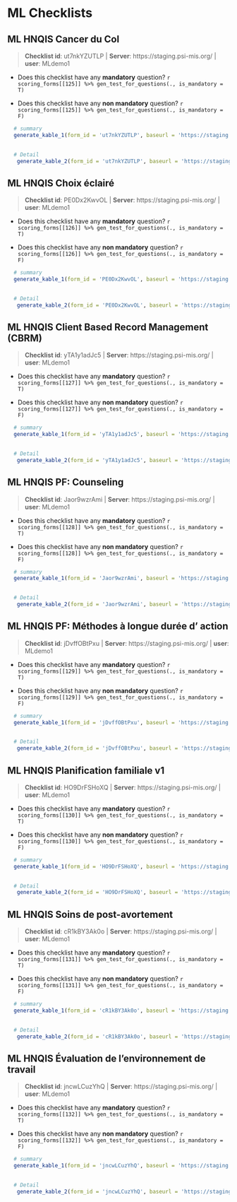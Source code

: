 # ML Checklists {#ML}


## ML HNQIS Cancer du Col 

    
>__Checklist id__: ut7nkYZUTLP   | __Server__: https://staging.psi-mis.org/ | __user__: MLdemo1 


    
- Does this checklist have any __mandatory__ question? `r scoring_forms[[125]] %>% gen_test_for_questions(., is_mandatory = T)`
    
- Does this checklist have any __non mandatory__ question? `r scoring_forms[[125]] %>% gen_test_for_questions(., is_mandatory = F)`

```r

  # summary
  generate_kable_1(form_id = 'ut7nkYZUTLP', baseurl = 'https://staging.psi-mis.org/')
  

  # Detail
   generate_kable_2(form_id = 'ut7nkYZUTLP', baseurl = 'https://staging.psi-mis.org/', ignore_text = T, ignore_parent = T, ignore_real_or_simulated = T)


```

## ML HNQIS Choix éclairé 

    
>__Checklist id__: PE0Dx2KwvOL   | __Server__: https://staging.psi-mis.org/ | __user__: MLdemo1 


    
- Does this checklist have any __mandatory__ question? `r scoring_forms[[126]] %>% gen_test_for_questions(., is_mandatory = T)`
    
- Does this checklist have any __non mandatory__ question? `r scoring_forms[[126]] %>% gen_test_for_questions(., is_mandatory = F)`

```r

  # summary
  generate_kable_1(form_id = 'PE0Dx2KwvOL', baseurl = 'https://staging.psi-mis.org/')
  

  # Detail
   generate_kable_2(form_id = 'PE0Dx2KwvOL', baseurl = 'https://staging.psi-mis.org/', ignore_text = T, ignore_parent = T, ignore_real_or_simulated = T)


```

## ML HNQIS Client Based Record Management (CBRM) 

    
>__Checklist id__: yTA1y1adJc5   | __Server__: https://staging.psi-mis.org/ | __user__: MLdemo1 


    
- Does this checklist have any __mandatory__ question? `r scoring_forms[[127]] %>% gen_test_for_questions(., is_mandatory = T)`
    
- Does this checklist have any __non mandatory__ question? `r scoring_forms[[127]] %>% gen_test_for_questions(., is_mandatory = F)`

```r

  # summary
  generate_kable_1(form_id = 'yTA1y1adJc5', baseurl = 'https://staging.psi-mis.org/')
  

  # Detail
   generate_kable_2(form_id = 'yTA1y1adJc5', baseurl = 'https://staging.psi-mis.org/', ignore_text = T, ignore_parent = T, ignore_real_or_simulated = T)


```

## ML HNQIS PF: Counseling 

    
>__Checklist id__: Jaor9wzrAmi   | __Server__: https://staging.psi-mis.org/ | __user__: MLdemo1 


    
- Does this checklist have any __mandatory__ question? `r scoring_forms[[128]] %>% gen_test_for_questions(., is_mandatory = T)`
    
- Does this checklist have any __non mandatory__ question? `r scoring_forms[[128]] %>% gen_test_for_questions(., is_mandatory = F)`

```r

  # summary
  generate_kable_1(form_id = 'Jaor9wzrAmi', baseurl = 'https://staging.psi-mis.org/')
  

  # Detail
   generate_kable_2(form_id = 'Jaor9wzrAmi', baseurl = 'https://staging.psi-mis.org/', ignore_text = T, ignore_parent = T, ignore_real_or_simulated = T)


```

## ML HNQIS PF: Méthodes à longue durée d' action 

    
>__Checklist id__: jDvffOBtPxu   | __Server__: https://staging.psi-mis.org/ | __user__: MLdemo1 


    
- Does this checklist have any __mandatory__ question? `r scoring_forms[[129]] %>% gen_test_for_questions(., is_mandatory = T)`
    
- Does this checklist have any __non mandatory__ question? `r scoring_forms[[129]] %>% gen_test_for_questions(., is_mandatory = F)`

```r

  # summary
  generate_kable_1(form_id = 'jDvffOBtPxu', baseurl = 'https://staging.psi-mis.org/')
  

  # Detail
   generate_kable_2(form_id = 'jDvffOBtPxu', baseurl = 'https://staging.psi-mis.org/', ignore_text = T, ignore_parent = T, ignore_real_or_simulated = T)


```

## ML HNQIS Planification familiale v1 

    
>__Checklist id__: HO9DrFSHoXQ   | __Server__: https://staging.psi-mis.org/ | __user__: MLdemo1 


    
- Does this checklist have any __mandatory__ question? `r scoring_forms[[130]] %>% gen_test_for_questions(., is_mandatory = T)`
    
- Does this checklist have any __non mandatory__ question? `r scoring_forms[[130]] %>% gen_test_for_questions(., is_mandatory = F)`

```r

  # summary
  generate_kable_1(form_id = 'HO9DrFSHoXQ', baseurl = 'https://staging.psi-mis.org/')
  

  # Detail
   generate_kable_2(form_id = 'HO9DrFSHoXQ', baseurl = 'https://staging.psi-mis.org/', ignore_text = T, ignore_parent = T, ignore_real_or_simulated = T)


```

## ML HNQIS Soins de post-avortement 

    
>__Checklist id__: cR1kBY3Ak0o   | __Server__: https://staging.psi-mis.org/ | __user__: MLdemo1 


    
- Does this checklist have any __mandatory__ question? `r scoring_forms[[131]] %>% gen_test_for_questions(., is_mandatory = T)`
    
- Does this checklist have any __non mandatory__ question? `r scoring_forms[[131]] %>% gen_test_for_questions(., is_mandatory = F)`

```r

  # summary
  generate_kable_1(form_id = 'cR1kBY3Ak0o', baseurl = 'https://staging.psi-mis.org/')
  

  # Detail
   generate_kable_2(form_id = 'cR1kBY3Ak0o', baseurl = 'https://staging.psi-mis.org/', ignore_text = T, ignore_parent = T, ignore_real_or_simulated = T)


```

## ML HNQIS Évaluation de l'environnement de travail 

    
>__Checklist id__: jncwLCuzYhQ   | __Server__: https://staging.psi-mis.org/ | __user__: MLdemo1 


    
- Does this checklist have any __mandatory__ question? `r scoring_forms[[132]] %>% gen_test_for_questions(., is_mandatory = T)`
    
- Does this checklist have any __non mandatory__ question? `r scoring_forms[[132]] %>% gen_test_for_questions(., is_mandatory = F)`

```r

  # summary
  generate_kable_1(form_id = 'jncwLCuzYhQ', baseurl = 'https://staging.psi-mis.org/')
  

  # Detail
   generate_kable_2(form_id = 'jncwLCuzYhQ', baseurl = 'https://staging.psi-mis.org/', ignore_text = T, ignore_parent = T, ignore_real_or_simulated = T)


```
